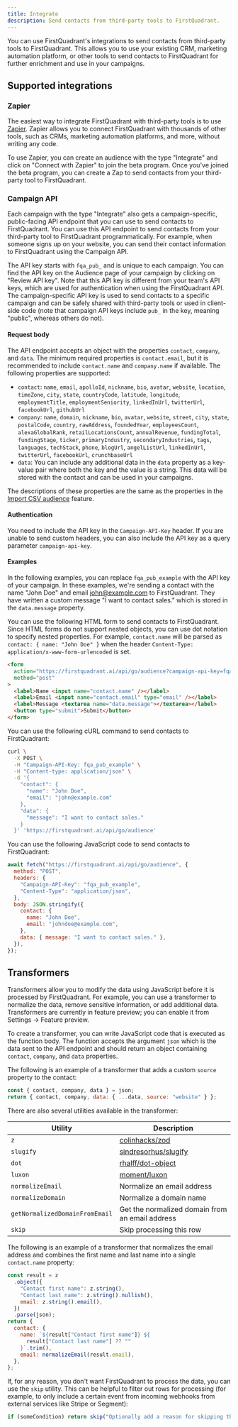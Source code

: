 ```yaml
---
title: Integrate
description: Send contacts from third-party tools to FirstQuadrant.
---
```


You can use FirstQuadrant's integrations to send contacts from third-party tools to FirstQuadrant. This allows you to use your existing CRM, marketing automation platform, or other tools to send contacts to FirstQuadrant for further enrichment and use in your campaigns.

## Supported integrations

### Zapier

The easiest way to integrate FirstQuadrant with third-party tools is to use [Zapier](https://zapier.com). Zapier allows you to connect FirstQuadrant with thousands of other tools, such as CRMs, marketing automation platforms, and more, without writing any code.

To use Zapier, you can create an audience with the type "Integrate" and click on "Connect with Zapier" to join the beta program. Once you've joined the beta program, you can create a Zap to send contacts from your third-party tool to FirstQuadrant.

### Campaign API

Each campaign with the type "Integrate" also gets a campaign-specific, public-facing API endpoint that you can use to send contacts to FirstQuadrant. You can use this API endpoint to send contacts from your third-party tool to FirstQuadrant programmatically. For example, when someone signs up on your website, you can send their contact information to FirstQuadrant using the Campaign API.

The API key starts with `fqa_pub_` and is unique to each campaign. You can find the API key on the Audience page of your campaign by clicking on "Review API key". Note that this API key is different from your team's API keys, which are used for authentication when using the FirstQuadrant API. The campaign-specific API key is used to send contacts to a specific campaign and can be safely shared with third-party tools or used in client-side code (note that campaign API keys include `pub_` in the key, meaning "public", whereas others do not).

#### Request body

The API endpoint accepts an object with the properties `contact`, `company`, and `data`. The minimum required properties is `contact.email`, but it is recommended to include `contact.name` and `company.name` if available. The following properties are supported:

- `contact`: `name`, `email`, `apolloId`, `nickname`, `bio`, `avatar`, `website`, `location`, `timeZone`, `city`, `state`, `countryCode`, `latitude`, `longitude`, `employmentTitle`, `employmentSeniority`, `linkedInUrl`, `twitterUrl`, `facebookUrl`, `githubUrl`
- `company`: `name`, `domain`, `nickname`, `bio`, `avatar`, `website`, `street`, `city`, `state`, `postalCode`, `country`, `rawAddress`, `foundedYear`, `employeesCount`, `alexaGlobalRank`, `retailLocationsCount`, `annualRevenue`, `fundingTotal`, `fundingStage`, `ticker`, `primaryIndustry`, `secondaryIndustries`, `tags`, `languages`, `techStack`, `phone`, `blogUrl`, `angelListUrl`, `linkedInUrl`, `twitterUrl`, `facebookUrl`, `crunchbaseUrl`
- `data`: You can include any additional data in the `data` property as a key-value pair where both the key and the value is a string. This data will be stored with the contact and can be used in your campaigns.

The descriptions of these properties are the same as the properties in the [Import CSV audience](./import-csv) feature.

#### Authentication

You need to include the API key in the `Campaign-API-Key` header. If you are unable to send custom headers, you can also include the API key as a query parameter `campaign-api-key`.

#### Examples

In the following examples, you can replace `fqa_pub_example` with the API key of your campaign. In these examples, we're sending a contact with the name "John Doe" and email john@example.com to FirstQuadrant. They have written a custom message "I want to contact sales." which is stored in the `data.message` property.

You can use the following HTML form to send contacts to FirstQuadrant. Since HTML forms do not support nested objects, you can use dot notation to specify nested properties. For example, `contact.name` will be parsed as `contact: { name: "John Doe" }` when the header `Content-Type: application/x-www-form-urlencoded` is set.

```html
<form
  action="https://firstquadrant.ai/api/go/audience?campaign-api-key=fqa_pub_example"
  method="post"
>
  <label>Name <input name="contact.name" /></label>
  <label>Email <input name="contact.email" type="email" /></label>
  <label>Message <textarea name="data.message"></textarea></label>
  <button type="submit">Submit</button>
</form>
```

You can use the following cURL command to send contacts to FirstQuadrant:

```bash
curl \
  -X POST \
  -H "Campaign-API-Key: fqa_pub_example" \
  -H "Content-type: application/json" \
  -d '{
    "contact": {
      "name": "John Doe",
      "email": "john@example.com"
    },
    "data": {
      "message": "I want to contact sales."
    }
  }' 'https://firstquadrant.ai/api/go/audience'
```

You can use the following JavaScript code to send contacts to FirstQuadrant:

```js
await fetch("https://firstquadrant.ai/api/go/audience", {
  method: "POST",
  headers: {
    "Campaign-API-Key": "fqa_pub_example",
    "Content-Type": "application/json",
  },
  body: JSON.stringify({
    contact: {
      name: "John Doe",
      email: "johndoe@example.com",
    },
    data: { message: "I want to contact sales." },
  }),
});
```

## Transformers

Transformers allow you to modify the data using JavaScript before it is processed by FirstQuadrant. For example, you can use a transformer to normalize the data, remove sensitive information, or add additional data. Transformers are currently in feature preview; you can enable it from Settings -> Feature preview.

To create a transformer, you can write JavaScript code that is executed as the function body. The function accepts the argument `json` which is the data sent to the API endpoint and should return an object containing `contact`, `company`, and `data` properties.

The following is an example of a transformer that adds a custom `source` property to the contact:

```js
const { contact, company, data } = json;
return { contact, company, data: { ...data, source: "website" } };
```

There are also several utilities available in the transformer:

| Utility                        | Description                                                    |
| ------------------------------ | -------------------------------------------------------------- |
| `z`                            | [colinhacks/zod](https://github.com/colinhacks/zod)            |
| `slugify`                      | [sindresorhus/slugify](http://github.com/sindresorhus/slugify) |
| `dot`                          | [rhalff/dot-object](https://github.com/rhalff/dot-object)      |
| `luxon`                        | [moment/luxon](https://github.com/moment/luxon)                |
| `normalizeEmail`               | Normalize an email address                                     |
| `normalizeDomain`              | Normalize a domain name                                        |
| `getNormalizedDomainFromEmail` | Get the normalized domain from an email address                |
| `skip`                         | Skip processing this row                                       |

The following is an example of a transformer that normalizes the email address and combines the first name and last name into a single `contact.name` property:

```js
const result = z
  .object({
    "Contact first name": z.string(),
    "Contact last name": z.string().nullish(),
    email: z.string().email(),
  })
  .parse(json);
return {
  contact: {
    name: `${result["Contact first name"]} ${
      result["Contact last name"] ?? ""
    }`.trim(),
    email: normalizeEmail(result.email),
  },
};
```

If, for any reason, you don't want FirstQuadrant to process the data, you can use the `skip` utility. This can be helpful to filter out rows for processing (for example, to only include a certain event from incoming webhooks from external services like Stripe or Segment):

```js
if (someCondition) return skip("Optionally add a reason for skipping this row");
```
